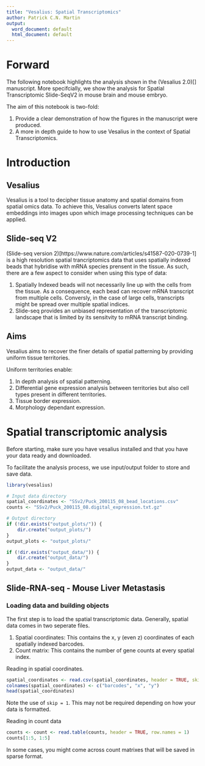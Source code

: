 ```yaml
---
title: "Vesalius: Spatial Transcriptomics"
author: Patrick C.N. Martin
output:
  word_document: default
  html_document: default
---
```


# Forward

The following notebook highlights the analysis shown in the (Vesalius 2.0)[] manuscript.
More specifcially, we show the analysis for Spatial Transcriptomic Slide-SeqV2 in mouse
brain and mouse embryo. 

The aim of this notebook is two-fold:

1. Provide a clear demonstration of how the figures in the manuscript were produced.
2. A more in depth guide to how to use Vesalius in the context of Spatial Transcriptomics.



# Introduction 

## Vesalius 

Vesalius is a tool to decipher tissue anatomy and spatial domains from spatial omics data. 
To achieve this, Vesalius converts latent space embeddings into images upon which 
image processing techniques can be applied.

## Slide-seq V2 

(Slide-seq version 2)[https://www.nature.com/articles/s41587-020-0739-1] is a high resolution spatial trancriptomics data that uses
spatially indexed beads that hybridise with mRNA species prensent in the tissue. 
As such, there are a few aspect to consider when using this type of data:

1. Spatially Indexed beads will not necessarily line up with the cells from the tissue. As a consequence,
  each bead can recover mRNA transcript from multiple cells. Conversly, in the case of large cells, transcripts
  might be spread over multiple spatial indices. 
2. Slide-seq provides an unbiased representation of the transcriptomic landscape that is limited by its sensitvity to
  mRNA transcript binding. 

## Aims 

Vesalius aims to recover the finer details of spatial patterning by providing uniform tissue territories.

Uniform territories enable:

1. In depth analysis of spatial patterning. 
2. Differential gene expression analysis between territories but also cell types present in different territories.
3. Tissue border expression.
4. Morphology dependant expression.

# Spatial transcriptomic analysis

Before starting, make sure you have vesalius installed and that you have your data ready and downloaded.

To facilitate the analysis process, we use input/output folder to store and save data. 

```r
library(vesalius)

# Input data directory
spatial_coordinates <- "SSv2/Puck_200115_08_bead_locations.csv"
counts <- "SSv2/Puck_200115_08.digital_expression.txt.gz"

# Output directory
if (!dir.exists("output_plots/")) {
    dir.create("output_plots/")
}
output_plots <- "output_plots/"

if (!dir.exists("output_data/")) {
    dir.create("output_data/")
}
output_data <- "output_data/"
```

## Slide-RNA-seq - Mouse Liver Metastasis

### Loading data and building objects

The first step is to load the spatial transcriptomic data. Generally, spatial data comes in two seperate files.

1. Spatial coordinates: This contains the x, y (even z) coordinates of each spatially indexed barcodes. 
2. Count matrix: This contains the number of gene counts at every spatial index. 

Reading in spatial coordinates. 
```r
spatial_coordinates <- read.csv(spatial_coordinates, header = TRUE, skip = 1)
colnames(spatial_coordinates) <- c("barcodes", "x", "y")
head(spatial_coordinates)
```
Note the use of `skip = 1`. This may not be required depending on how your data is formatted. 

Reading in count data
```r
counts <- count <- read.table(counts, header = TRUE, row.names = 1)
counts[1:5, 1:5]
```

In some cases, you might come across count matrixes that will be saved in sparse format. 
```r

```
